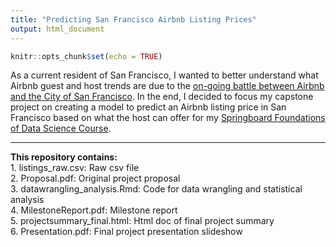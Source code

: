 ```yaml
---
title: "Predicting San Francisco Airbnb Listing Prices"
output: html_document
---
```


```r
knitr::opts_chunk$set(echo = TRUE)
```

As a current resident of San Francisco, I wanted to better understand what Airbnb guest and host trends are due to the [on-going battle between Airbnb and the City of San Francisco](http://www.sfgate.com/bayarea/article/Prop-F-Measure-to-restrict-Airbnb-rentals-6609176.php). In the end, I decided to focus my capstone project on creating a model to predict an Airbnb listing price in San Francisco based on what the host can offer for my [Springboard Foundations of Data Science Course](https://www.springboard.com/workshops/data-science).  

***

**This repository contains:**  
1. listings_raw.csv: Raw csv file  
2. Proposal.pdf: Original project proposal  
3. datawrangling_analysis.Rmd: Code for data wrangling and statistical analysis  
4. MilestoneReport.pdf: Milestone report  
5. projectsummary_final.html: Html doc of final project summary  
6. Presentation.pdf: Final project presentation slideshow  


